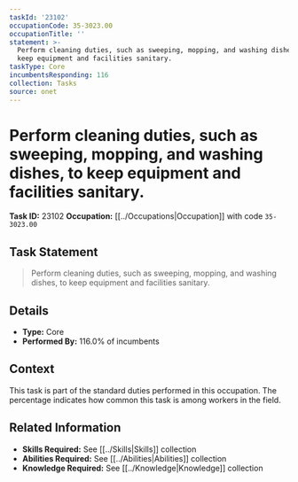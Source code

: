 ```yaml
---
taskId: '23102'
occupationCode: 35-3023.00
occupationTitle: ''
statement: >-
  Perform cleaning duties, such as sweeping, mopping, and washing dishes, to
  keep equipment and facilities sanitary.
taskType: Core
incumbentsResponding: 116
collection: Tasks
source: onet
---
```

# Perform cleaning duties, such as sweeping, mopping, and washing dishes, to keep equipment and facilities sanitary.

**Task ID:** 23102
**Occupation:** [[../Occupations|Occupation]] with code `35-3023.00`

## Task Statement

> Perform cleaning duties, such as sweeping, mopping, and washing dishes, to keep equipment and facilities sanitary.

## Details

- **Type:** Core
- **Performed By:** 116.0% of incumbents

## Context

This task is part of the standard duties performed in this occupation. The percentage indicates how common this task is among workers in the field.

## Related Information

- **Skills Required:** See [[../Skills|Skills]] collection
- **Abilities Required:** See [[../Abilities|Abilities]] collection
- **Knowledge Required:** See [[../Knowledge|Knowledge]] collection
